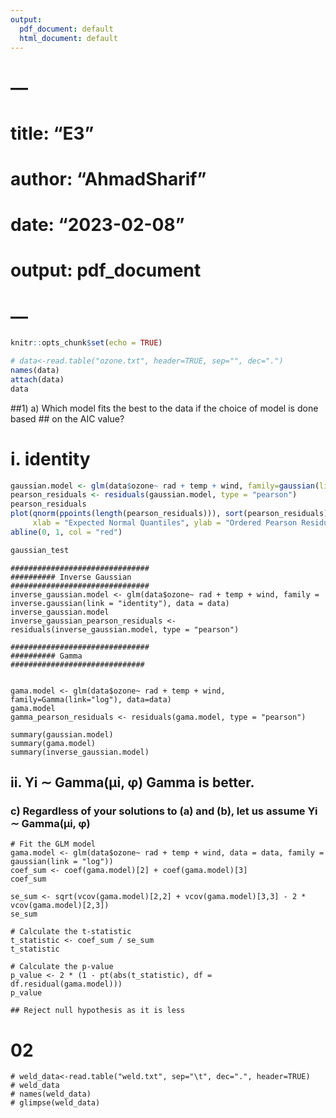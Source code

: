 ```yaml
---
output:
  pdf_document: default
  html_document: default
---
```

# ---
# title: "E3"
# author: "AhmadSharif"
# date: "2023-02-08"
# output: pdf_document
# ---

```r
knitr::opts_chunk$set(echo = TRUE)
```


```r
# data<-read.table("ozone.txt", header=TRUE, sep="", dec=".")
names(data) 
attach(data)
data
```

##1) a) Which model fits the best to the data if the choice of model is done based
## on the AIC value?
 
# i. identity


```r

gaussian.model <- glm(data$ozone~ rad + temp + wind, family=gaussian(link="identity"), data=data)
pearson_residuals <- residuals(gaussian.model, type = "pearson")
pearson_residuals
plot(qnorm(ppoints(length(pearson_residuals))), sort(pearson_residuals), 
     xlab = "Expected Normal Quantiles", ylab = "Ordered Pearson Residuals")
abline(0, 1, col = "red")

gaussian_test
```


```{echo=TRUE}
###############################
########## Inverse Gaussian
###############################
inverse_gaussian.model <- glm(data$ozone~ rad + temp + wind, family = inverse.gaussian(link = "identity"), data = data)
inverse_gaussian.model 
inverse_gaussian_pearson_residuals <- residuals(inverse_gaussian.model, type = "pearson")

```


```{echo=TRUE}
###############################
########## Gamma 
##############################


gama.model <- glm(data$ozone~ rad + temp + wind, family=Gamma(link="log"), data=data)
gama.model 
gamma_pearson_residuals <- residuals(gama.model, type = "pearson")

```

```{echo=TRUE}
summary(gaussian.model)
summary(gama.model)
summary(inverse_gaussian.model)

```
## ii. Yi ∼ Gamma(µi, φ) Gamma is better. 


### c)  Regardless of your solutions to (a) and (b), let us assume Yi ∼ Gamma(µi, φ)

```{echo=TRUE}
# Fit the GLM model
gama.model <- glm(data$ozone~ rad + temp + wind, data = data, family = gaussian(link = "log"))
coef_sum <- coef(gama.model)[2] + coef(gama.model)[3]
coef_sum

se_sum <- sqrt(vcov(gama.model)[2,2] + vcov(gama.model)[3,3] - 2 * vcov(gama.model)[2,3])
se_sum
```


```{echo=TRUE}
# Calculate the t-statistic
t_statistic <- coef_sum / se_sum
t_statistic

# Calculate the p-value
p_value <- 2 * (1 - pt(abs(t_statistic), df = df.residual(gama.model)))
p_value

## Reject null hypothesis as it is less 
```
########################################
# 02
########################################
```{echo=TRUE}
# weld_data<-read.table("weld.txt", sep="\t", dec=".", header=TRUE)
# weld_data
# names(weld_data)
# glimpse(weld_data)
```

